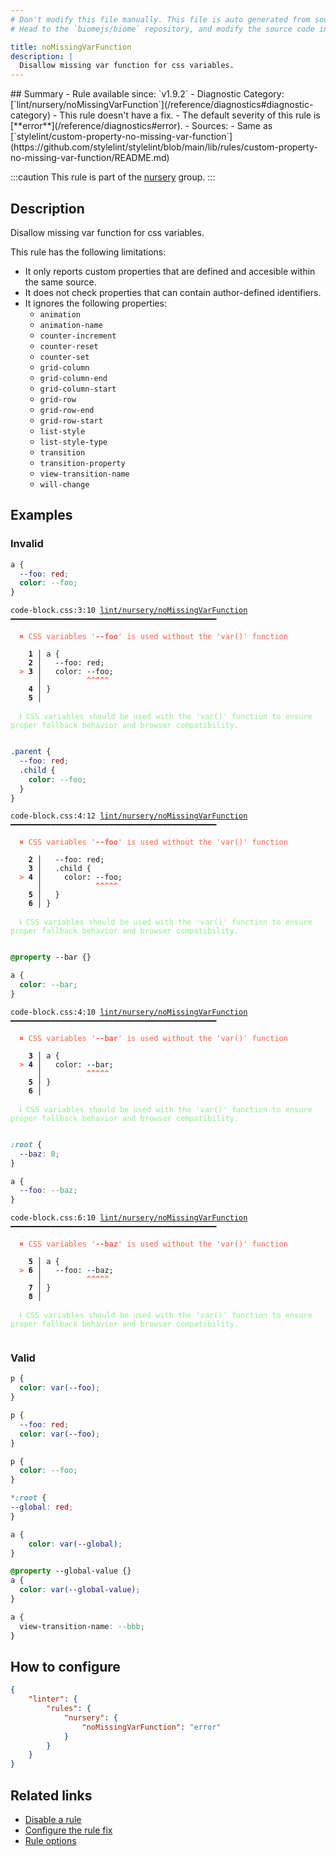 ```yaml
---
# Don't modify this file manually. This file is auto generated from source, and you will lose your changes next time the website is built.
# Head to the `biomejs/biome` repository, and modify the source code in there.

title: noMissingVarFunction
description: |
  Disallow missing var function for css variables.
---
```


<Tabs>
<TabItem label="CSS" icon="seti:css">
## Summary
- Rule available since: `v1.9.2`
- Diagnostic Category: [`lint/nursery/noMissingVarFunction`](/reference/diagnostics#diagnostic-category)
- This rule doesn't have a fix.
- The default severity of this rule is [**error**](/reference/diagnostics#error).
- Sources: 
  - Same as [`stylelint/custom-property-no-missing-var-function`](https://github.com/stylelint/stylelint/blob/main/lib/rules/custom-property-no-missing-var-function/README.md)

:::caution
This rule is part of the [nursery](/linter/rules/#nursery) group.
:::
## Description
Disallow missing var function for css variables.

This rule has the following limitations:

- It only reports custom properties that are defined and accesible within the same source.
- It does not check properties that can contain author-defined identifiers.
- It ignores the following properties:
  - `animation`
  - `animation-name`
  - `counter-increment`
  - `counter-reset`
  - `counter-set`
  - `grid-column`
  - `grid-column-end`
  - `grid-column-start`
  - `grid-row`
  - `grid-row-end`
  - `grid-row-start`
  - `list-style`
  - `list-style-type`
  - `transition`
  - `transition-property`
  - `view-transition-name`
  - `will-change`



## Examples

### Invalid

```css
a {
  --foo: red;
  color: --foo;
}
```

<pre class="language-text"><code class="language-text">code-block.css:3:10 <a href="https://biomejs.dev/linter/rules/no-missing-var-function">lint/nursery/noMissingVarFunction</a> ━━━━━━━━━━━━━━━━━━━━━━━━━━━━━━━━━━━━━━━━━━━━━━<br /><br />  <strong><span style="color: Tomato;">✖</span></strong> <span style="color: Tomato;">CSS variables '</span><span style="color: Tomato;"><strong>--foo</strong></span><span style="color: Tomato;">' is used without the 'var()' function</span><br />  <br />    <strong>1 │ </strong>a &#123;<br />    <strong>2 │ </strong>  --foo: red;<br />  <strong><span style="color: Tomato;">&gt;</span></strong> <strong>3 │ </strong>  color: --foo;<br />   <strong>   │ </strong>         <strong><span style="color: Tomato;">^</span></strong><strong><span style="color: Tomato;">^</span></strong><strong><span style="color: Tomato;">^</span></strong><strong><span style="color: Tomato;">^</span></strong><strong><span style="color: Tomato;">^</span></strong><br />    <strong>4 │ </strong>&#125;<br />    <strong>5 │ </strong><br />  <br />  <strong><span style="color: lightgreen;">ℹ</span></strong> <span style="color: lightgreen;">CSS variables should be used with the 'var()' function to ensure proper fallback behavior and browser compatibility.</span><br />  <br /></code></pre>

```css
.parent {
  --foo: red;
  .child {
    color: --foo;
  }
}
```

<pre class="language-text"><code class="language-text">code-block.css:4:12 <a href="https://biomejs.dev/linter/rules/no-missing-var-function">lint/nursery/noMissingVarFunction</a> ━━━━━━━━━━━━━━━━━━━━━━━━━━━━━━━━━━━━━━━━━━━━━━<br /><br />  <strong><span style="color: Tomato;">✖</span></strong> <span style="color: Tomato;">CSS variables '</span><span style="color: Tomato;"><strong>--foo</strong></span><span style="color: Tomato;">' is used without the 'var()' function</span><br />  <br />    <strong>2 │ </strong>  --foo: red;<br />    <strong>3 │ </strong>  .child &#123;<br />  <strong><span style="color: Tomato;">&gt;</span></strong> <strong>4 │ </strong>    color: --foo;<br />   <strong>   │ </strong>           <strong><span style="color: Tomato;">^</span></strong><strong><span style="color: Tomato;">^</span></strong><strong><span style="color: Tomato;">^</span></strong><strong><span style="color: Tomato;">^</span></strong><strong><span style="color: Tomato;">^</span></strong><br />    <strong>5 │ </strong>  &#125;<br />    <strong>6 │ </strong>&#125;<br />  <br />  <strong><span style="color: lightgreen;">ℹ</span></strong> <span style="color: lightgreen;">CSS variables should be used with the 'var()' function to ensure proper fallback behavior and browser compatibility.</span><br />  <br /></code></pre>

```css
@property --bar {}

a {
  color: --bar;
}
```

<pre class="language-text"><code class="language-text">code-block.css:4:10 <a href="https://biomejs.dev/linter/rules/no-missing-var-function">lint/nursery/noMissingVarFunction</a> ━━━━━━━━━━━━━━━━━━━━━━━━━━━━━━━━━━━━━━━━━━━━━━<br /><br />  <strong><span style="color: Tomato;">✖</span></strong> <span style="color: Tomato;">CSS variables '</span><span style="color: Tomato;"><strong>--bar</strong></span><span style="color: Tomato;">' is used without the 'var()' function</span><br />  <br />    <strong>3 │ </strong>a &#123;<br />  <strong><span style="color: Tomato;">&gt;</span></strong> <strong>4 │ </strong>  color: --bar;<br />   <strong>   │ </strong>         <strong><span style="color: Tomato;">^</span></strong><strong><span style="color: Tomato;">^</span></strong><strong><span style="color: Tomato;">^</span></strong><strong><span style="color: Tomato;">^</span></strong><strong><span style="color: Tomato;">^</span></strong><br />    <strong>5 │ </strong>&#125;<br />    <strong>6 │ </strong><br />  <br />  <strong><span style="color: lightgreen;">ℹ</span></strong> <span style="color: lightgreen;">CSS variables should be used with the 'var()' function to ensure proper fallback behavior and browser compatibility.</span><br />  <br /></code></pre>

```css
:root {
  --baz: 0;
}

a {
  --foo: --baz;
}
```

<pre class="language-text"><code class="language-text">code-block.css:6:10 <a href="https://biomejs.dev/linter/rules/no-missing-var-function">lint/nursery/noMissingVarFunction</a> ━━━━━━━━━━━━━━━━━━━━━━━━━━━━━━━━━━━━━━━━━━━━━━<br /><br />  <strong><span style="color: Tomato;">✖</span></strong> <span style="color: Tomato;">CSS variables '</span><span style="color: Tomato;"><strong>--baz</strong></span><span style="color: Tomato;">' is used without the 'var()' function</span><br />  <br />    <strong>5 │ </strong>a &#123;<br />  <strong><span style="color: Tomato;">&gt;</span></strong> <strong>6 │ </strong>  --foo: --baz;<br />   <strong>   │ </strong>         <strong><span style="color: Tomato;">^</span></strong><strong><span style="color: Tomato;">^</span></strong><strong><span style="color: Tomato;">^</span></strong><strong><span style="color: Tomato;">^</span></strong><strong><span style="color: Tomato;">^</span></strong><br />    <strong>7 │ </strong>&#125;<br />    <strong>8 │ </strong><br />  <br />  <strong><span style="color: lightgreen;">ℹ</span></strong> <span style="color: lightgreen;">CSS variables should be used with the 'var()' function to ensure proper fallback behavior and browser compatibility.</span><br />  <br /></code></pre>

### Valid

```css
p {
  color: var(--foo);
}
```

```css
p {
  --foo: red;
  color: var(--foo);
}
```

```css
p {
  color: --foo;
}
```

```css
*:root {
--global: red;
}

a {
    color: var(--global);
}
```

```css
@property --global-value {}
a {
  color: var(--global-value);
}
```

```css
a {
  view-transition-name: --bbb;
}
```

## How to configure
```json title="biome.json"
{
	"linter": {
		"rules": {
			"nursery": {
				"noMissingVarFunction": "error"
			}
		}
	}
}

```
## Related links

- [Disable a rule](/linter/#disable-a-lint-rule)
- [Configure the rule fix](/linter#configure-the-rule-fix)
- [Rule options](/linter/#rule-options)

</TabItem>
</Tabs>

